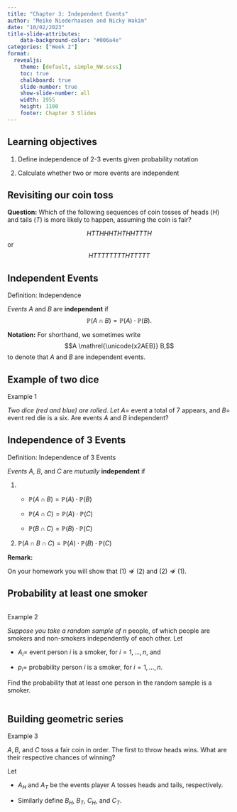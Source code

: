 ```yaml
---
title: "Chapter 3: Independent Events"
author: "Meike Niederhausen and Nicky Wakim"
date: "10/02/2023"
title-slide-attributes:
    data-background-color: "#006a4e"
categories: ["Week 2"]
format: 
  revealjs:
    theme: [default, simple_NW.scss]
    toc: true
    chalkboard: true
    slide-number: true
    show-slide-number: all
    width: 1955
    height: 1100
    footer: Chapter 3 Slides
---
```


## Learning objectives

1.  Define independence of 2-3 events given probability notation

2.  Calculate whether two or more events are independent

## Revisiting our coin toss

**Question:** Which of the following sequences of coin tosses of heads ($H$) and tails ($T$) is more likely to happen, assuming the coin is fair?

$$HTTHHHTHTHHTTTH$$ or $$HTTTTTTTTHTTTTT$$

## Independent Events

::: definition
::: def-title
Definition: Independence
:::

::: def-cont
*Events* $A$ and $B$ are **independent** if $$\mathbb{P}(A \cap B) = \mathbb{P}(A) \cdot  \mathbb{P}(B).$$
:::
:::

**Notation:** For shorthand, we sometimes write $$A \mathrel{\unicode{x2AEB}} B,$$ to denote that $A$ and $B$ are independent events.

## Example of two dice

::: example
::: ex-title
Example 1
:::

::: ex-cont
*Two dice (red and blue) are rolled. Let* $A =$ event a total of 7 appears, and $B =$ event red die is a six. Are events $A$ and $B$ independent?
:::
:::

## Independence of 3 Events

::: definition
::: def-title
Definition: Independence of 3 Events
:::

::: def-cont
*Events* $A$, $B$, and $C$ are *mutually* **independent** if

1.  

    -   $\mathbb{P}(A \cap B) = \mathbb{P}(A) \cdot \mathbb{P}(B)$

    -   $\mathbb{P}(A \cap C) = \mathbb{P}(A) \cdot \mathbb{P}(C)$

    -   $\mathbb{P}(B \cap C) = \mathbb{P}(B) \cdot \mathbb{P}(C)$

2.  $\mathbb{P}(A \cap B \cap C) = \mathbb{P}(A) \cdot \mathbb{P}(B) \cdot \mathbb{P}(C)$
:::
:::

**Remark:**

On your homework you will show that $(1) \not \Rightarrow (2)$ and $(2) \not \Rightarrow (1)$.

## Probability at least one smoker

::: columns

::: {.column width="34%"}
::: example
::: ex-title
Example 2
:::

::: ex-cont
*Suppose you take a random sample of* $n$ people, of which people are smokers and non-smokers independently of each other. Let

-   $A_i =$ event person $i$ is a smoker, for $i=1, \ldots ,n$, and

-   $p_i =$ probability person $i$ is a smoker, for $i=1, \ldots ,n$.

Find the probability that at least one person in the random sample is a smoker.
:::
:::

:::
:::

## Building geometric series {visibility="hidden"}

::: example
::: ex-title
Example 3
:::

::: ex-cont
$A, B,$ and $C$ toss a fair coin in order. The first to throw heads wins. What are their respective chances of winning?
:::
:::

Let

-   $A_H$ and $A_T$ be the events player A tosses heads and tails, respectively.

-   Similarly define $B_H$, $B_T$, $C_H$, and $C_T$.
